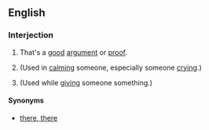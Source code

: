 ==English==
===Interjection===
{{en-intj|pos=[[there]] [[you]] [[go]]}}
#{{informal|idiom}} That's a [[good]] [[argument]] or [[proof]].
#{{informal|idiom}} (Used in [[calm]]ing someone, especially someone [[cry]]ing.)
#{{informal|literal}} (Used while [[give|giving]] someone something.)
====Synonyms====
*{{sense|used in calming}} [[there, there]]